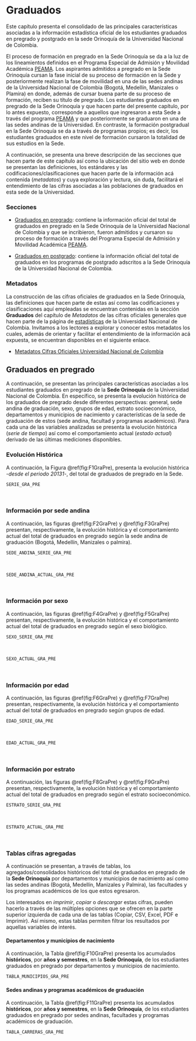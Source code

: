 # Graduados {#Grad}

Este capítulo presenta el consolidado de las principales características asociadas a la información estadística oficial de los estudiantes graduados en pregrado y postgrado en la sede Orinoquía de la Universidad Nacional de Colombia. 

El proceso de formación en pregrado en la Sede Orinoquía se da a la luz de los lineamientos definidos en el Programa Especial de Admisión y Movilidad Académica [PEAMA](#peama). Los aspirantes admitidos a pregrado en la Sede Orinoquía cursan la fase inicial de su proceso de formación en la Sede y posteriormente realizan la fase de movilidad en una de las sedes andinas de la Universidad Nacional de Colombia (Bogotá, Medellín, Manizales o Plamira) en donde, además de cursar buena parte de su proceso de formación, reciben su título de pregrado. Los estudiantes graduados en pregrado de la Sede Orinoquía y que hacen parte del presente capítulo, por lo antes expuesto, corresponde a aquellos que ingresaron a esta Sede a través del programa [PEAMA](#peama) y que posteriormente se graduaron en una de las sedes andinas de la Universidad. En contraste, la formación postgradual en la Sede Orinoquía se da a través de programas propios; es decir, los estudiantes graduados en este nivel de formación cursaron la totalidad de sus estudios en la Sede.

A continuación, se presenta una breve descripción de las secciones que hacen parte de este capítulo así como la ubicación del sitio web en donde se presentan las definiciones, los estándares y las codificaciones/clasificaciones que hacen parte de la información acá contenida (*metadatos*) y cuya exploración y lectura, sin duda, facilitará el entendimiento de las cifras asociadas a las poblaciones de graduados en esta sede de la Universidad. 


<h3>**Secciones**</h3> 


* [Graduados en pregrado](#GraPre): contiene la información oficial del total de graduados en pregrado en la Sede Orinoquía de la Universidad Nacional de Colombia y que se incribieron, fueron admitidos y cursaron su proceso de formación a través del Programa Especial de Admisión y Movilidad Académica [PEAMA](#peama).

* [Graduados en postgrado](#GraPos): contiene la información oficial del total de graduados en los programas de postgrado adscritos a la Sede Orinoquía de la Universidad Nacional de Colombia.


<h3>**Metadatos**</h3>

La construcción de las cifras oficiales de graduados en la Sede Orinoquía, las definiciones que hacen parte de estas así como las codificaciones y clasificaciones aquí empleadas se encuentran contenidas en la sección **Graduados** del capítulo de *Metadatos* de las cifras oficiales generales que hacen parte de la página de [estadísticas](http://estadisticas.unal.edu.co/home/) de la Universidad Nacional de Colombia. Invitamos a los lectores a explorar y conocer estos metadatos los cuales, además de orientar y facilitar el entendimiento de la información acá expuesta, se encuentran disponibles en el siguiente enlace.

* [Metadatos Cifras Oficiales Universidad Nacional de Colombia](http://estadisticas.unal.edu.co/menu-principal/cifras-generales/metadatos/cifras-generales/)


## Graduados en pregrado {#GraPre}

A continuación, se presentan las principales características asociadas a los estudiantes graduados en pregrado de la **Sede Orinoquía** de la Universidad Nacional de Colombia. En específico, se presenta la evolución histórica de los graduados de pregrado desde diferentes perspectivas: general, sede andina de graduación, sexo, grupos de edad, estrato socioeconómico, departamentos y municipios de nacimiento y características de la sede de graduación de estos (sede andina, facultad y programas académicos). Para cada una de las variables analizadas se presenta la evolución histórica (*serie de tiempo*) así como el comportamiento actual (*estado actual*) derivado de las últimas mediciones disponibles.

### Evolución Histórica

A continuación, la Figura \@ref(fig:F1GraPre), presenta la evolución histórica -*desde el periodo 20131*-, del total de  graduados de pregrado en la Sede.

```r
SERIE_GRA_PRE
```
<br>

### Información por sede andina

A continuación, las figuras \@ref(fig:F2GraPre) y \@ref(fig:F3GraPre) presentan, respectivamente, la evolución histórica y el comportamiento actual del total de graduados en pregrado según la sede andina de graduación (Bogotá, Medellín, Manizales o palmira).

```r
SEDE_ANDINA_SERIE_GRA_PRE 
```
<br>
```r
SEDE_ANDINA_ACTUAL_GRA_PRE
```
<br>

### Información por sexo 

A continuación, las figuras \@ref(fig:F4GraPre) y \@ref(fig:F5GraPre) presentan, respectivamente, la evolución histórica y el comportamiento actual del total de graduados en pregrado según el sexo biológico.

```r
SEXO_SERIE_GRA_PRE
```
<br>
```r
SEXO_ACTUAL_GRA_PRE
```
<br>

### Información por edad

A continuación, las figuras \@ref(fig:F6GraPre) y \@ref(fig:F7GraPre) presentan, respectivamente, la evolución histórica y el comportamiento actual del total de graduados en pregrado según grupos de edad.

```r
EDAD_SERIE_GRA_PRE 
```
<br>
```r
EDAD_ACTUAL_GRA_PRE
```
<br>


### Información por estrato

A continuación, las figuras \@ref(fig:F8GraPre) y \@ref(fig:F9GraPre) presentan, respectivamente, la evolución histórica y el comportamiento actual del total de graduados en pregrado según el estrato socioeconómico.

```r
ESTRATO_SERIE_GRA_PRE 
```
<br>
```r
ESTRATO_ACTUAL_GRA_PRE 
```
<br>

### Tablas cifras agregadas 

A continuación se presentan, a través de tablas, los agregados/consolidados históricos del total de graduados en pregrado de la **Sede Orinoquía** por departamentos y municipios de nacimiento así como las sedes andinas (Bogotá, Medellín, Manizales y Palmira), las facultades y los programas académicos de los que estos egresaron.

Los interesados en *imprimir*, *copiar* o *descargar* estas cifras, pueden hacerlo a través de las múltiples opciones que se ofrecen en la parte superior izquierda de cada una de las tablas (Copiar, CSV, Excel, PDF e Imprimir). Así mismo, estas tablas permiten filtrar los resultados por aquellas variables de interés.

#### Departamentos y municipios de nacimiento

A continuación, la Tabla \@ref(fig:F10GraPre) presenta los acumulados **históricos**, por **años y semestres**, en la **Sede Orinoquía**, de los estudiantes graduados en pregrado por departamentos y municipios de nacimiento. 

```r
TABLA_MUNICIPIOS_GRA_PRE
```

#### Sedes andinas y programas académicos de graduación

A continuación, la Tabla \@ref(fig:F11GraPre) presenta los acumulados **históricos**, por **años y semestres**, en la **Sede Orinoquía**, de los estudiantes graduados en pregrado por sedes andinas, facultades y programas académicos de graduación. 

```r
TABLA_CARRERAS_GRA_PRE 
```

<!-- ## Graduados en Postgrado {#GraPos} -->

<!-- A continuación, se presentan las principales características asociadas a los estudiantes graduados en postgrado de la **Sede Orinoquía** de la Universidad Nacional de Colombia. En específico, se presenta la evolución histórica de los graduados en postgrado desde diferentes perspectivas: general, sexo, grupos de edad, departamentos y municipios de nacimiento y las modalidades de formación y programas académicos de egreso de los mismos. Para cada una de las variables analizadas se presenta la evolución histórica (*serie de tiempo*) así como el comportamiento actual (*estado actual*) derivado de las últimas mediciones disponibles. -->

<!-- <br> -->
<!-- <blockquote> -->
<!-- <p><strong><p style="color:red;">Nota: Número de graduados en postgrado </p></strong><br> -->
<!-- El número de graduados de postgrado en la Sede Orinoquía de la Universidad es bajo o cero para algunos periodos. Este hecho implica leer con precaución las frecuencias relativas (porcentajes) presentes en algunos de los resultados que se presentan a continuación. Estos, por por los bajos tamaños poblacionales existentes, son altamentente inestables/volátiles. -->
<!-- </p> -->
<!-- </blockquote> -->
<!-- <br> -->

<!-- ### Evolución Histórica -->

<!-- A continuación, la Figura \@ref(fig:F1GraPos), presenta la evolución histórica -*desde el periodo 20091*-, del total de graduados en postgrado en la **Sede Orinoquía**. -->

<!-- ```{r F1GraPos, fig.cap='Fuente: Dirección Nacional de Planeación y Estadística con base en información de la Secretaría General'} -->
<!-- EVOLUCION_SERIE_GRA_POS -->
<!-- ``` -->
<!-- <br> -->

<!-- ### Información por sexo  -->

<!-- A continuación, las figuras \@ref(fig:F2GraPos) y \@ref(fig:F3GraPos) presentan, respectivamente, la evolución histórica y el comportamiento actual del total de graduados en postgrado según el sexo biológico. -->

<!-- ```{r F2GraPos, fig.cap='Fuente: Dirección Nacional de Planeación y Estadística con base en información de la Secretaría General'} -->
<!-- SEXO_SERIE_GRA_POS -->
<!-- ``` -->
<!-- <br> -->
<!-- ```{r F3GraPos, fig.cap='Fuente: Dirección Nacional de Planeación y Estadística con base en información de la Secretaría General'} -->
<!-- SEXO_ACTUAL_GRA_POS -->
<!-- ``` -->
<!-- <br> -->

<!-- ### Información por edad -->

<!-- A continuación, las figuras \@ref(fig:F4GraPos) y \@ref(fig:F5GraPos) presentan, respectivamente, la evolución histórica y el comportamiento actual del total de graduados en postgrado según grupos de edad. -->

<!-- ```{r F4GraPos, fig.cap='Fuente: Dirección Nacional de Planeación y Estadística con base en información de la Secretaría General'} -->
<!-- CAT_EDAD_SERIE_GRA_POS  -->
<!-- ``` -->
<!-- <br> -->
<!-- ```{r F5GraPos, fig.cap='Fuente: Dirección Nacional de Planeación y Estadística con base en información de la Secretaría General'} -->
<!-- CAT_EDAD_ACTUAL_GRA_POS -->
<!-- ``` -->
<!-- <br> -->

<!-- ### Tablas cifras agregadas  -->

<!-- A continuación se presentan, a través de tablas, los agregados/consolidados históricos del total de graduados en postgrado de la **Sede Orinoquía** por departamentos y municipios de nacimiento así como las modalidades de formación y los programas académicos de los que estos egresaron. -->

<!-- Los interesados en *imprimir*, *copiar* o *descargar* estas cifras, pueden hacerlo a través de las múltiples opciones que se ofrecen en la parte superior izquierda de cada una de las tablas (Copiar, CSV, Excel, PDF e Imprimir). Así mismo, estas tablas permiten filtrar los resultados por aquellas variables de interés. -->

<!-- #### Departamentos y municipios de nacimiento -->

<!-- A continuación, la Tabla \@ref(fig:F6GraPos) presenta los acumulados **históricos**, por **años y semestres**, en la **Sede Orinoquía**, de los estudiantes graduados en postgrado por departamentos y municipios de nacimiento.  -->

<!-- ```{r F6GraPos, fig.cap='Fuente: Dirección Nacional de Planeación y Estadística con base en información de la Secretaría General'} -->
<!-- TABLA_MUNICIPIOS_GRA_POS -->
<!-- ``` -->

<!-- #### Modalidad y programas académicos de graduación -->

<!-- A continuación, la Tabla \@ref(fig:F7GraPos) presenta los acumulados **históricos**, por **años y semestres**, en la **Sede Orinoquía**, de los estudiantes graduados en postgrado por modalidades de formación y programas académicos de graduación.  -->

<!-- ```{r F7GraPos, fig.cap='Fuente: Dirección Nacional de Planeación y Estadística con base en información de la Secretaría General'} -->
<!-- TABLA_CARRERAS_GRA_POS -->
<!-- ``` -->


